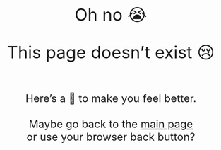 <br>
<br>
<br>
<br>

<div style="font-size: 2.4rem; text-align: center">
Oh no 😭

This page doesn't exist 😢
</div>

<div style="font-size: 1.5rem; text-align: center">
<br>
Here's a 🤗 to make you feel better.
<br>
<br>
Maybe go back to the <a href="https://mint.westdri.ca/">main page</a><br>
or use your browser back button?
</div>
